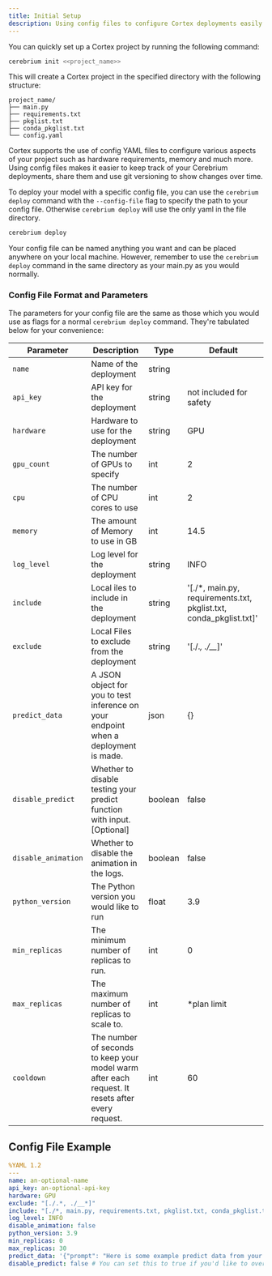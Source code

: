 ```yaml
---
title: Initial Setup
description: Using config files to configure Cortex deployments easily and quickly
---
```


You can quickly set up a Cortex project by running the following command:

```bash
cerebrium init <<project_name>>
```

This will create a Cortex project in the specified directory with the following structure:

```
project_name/
├── main.py
├── requirements.txt
├── pkglist.txt
├── conda_pkglist.txt
└── config.yaml
```

Cortex supports the use of config YAML files to configure various aspects of your project such as hardware requirements, memory and much more.
Using config files makes it easier to keep track of your Cerebrium deployments, share them and use git versioning to show changes over time.

To deploy your model with a specific config file, you can use the `cerebrium deploy` command with the `--config-file` flag to specify the path to your config file. Otherwise `cerebrium deploy` will use the only yaml in the file directory.

```bash
cerebrium deploy
```

Your config file can be named anything you want and can be placed anywhere on your local machine. However, remember to use the `cerebrium deploy` command in the same directory as your main.py as you would normally.

### Config File Format and Parameters

The parameters for your config file are the same as those which you would use as flags for a normal `cerebrium deploy` command. They're tabulated below for your convenience:


| Parameter           | Description                                                                                      | Type    | Default                                                            |
| ------------------- | ------------------------------------------------------------------------------------------------ | ------- | ------------------------------------------------------------------ |
| `name`              | Name of the deployment                                                                           | string  |                                                                    |
| `api_key`           | API key for the deployment                                                                       | string  | not included for safety                                            |
| `hardware`          | Hardware to use for the deployment                                                               | string  | GPU                                                                |
| `gpu_count`         | The number of GPUs to specify                                                                    | int     | 2                                                                  |
| `cpu`               | The number of CPU cores to use                                                                   | int     | 2                                                                  |
| `memory`            | The amount of Memory to use in GB                                                                | int     | 14.5                                                               |
| `log_level`         | Log level for the deployment                                                                     | string  | INFO                                                               |
| `include`           | Local iles to include in the deployment                                                          | string  | '[./*, main.py, requirements.txt, pkglist.txt, conda_pkglist.txt]' |
| `exclude`           | Local Files to exclude from the deployment                                                       | string  | '[./.*, ./__*]'                                                    |
| `predict_data`      | A JSON object for you to test inference on your endpoint when a deployment is made.              | json    | {}                                                                 |
| `disable_predict`   | Whether to disable testing your predict function with input. [Optional]                          | boolean | false                                                              |
| `disable_animation` | Whether to disable the animation in the logs.                                                    | boolean | false                                                              |
| `python_version`    | The Python version you would like to run                                                         | float   | 3.9                                                                |
| `min_replicas`      | The minimum number of replicas to run.                                                           | int     | 0                                                                  |
| `max_replicas`      | The maximum number of replicas to scale to.                                                      | int     | \*plan limit                                                       |
| `cooldown`          | The number of seconds to keep your model warm after each request. It resets after every request. | int     | 60                                                                 |

## Config File Example

```yaml
%YAML 1.2
---
name: an-optional-name
api_key: an-optional-api-key
hardware: GPU
exclude: "[./.*, ./__*]"
include: "[./*, main.py, requirements.txt, pkglist.txt, conda_pkglist.txt]"
log_level: INFO
disable_animation: false
python_version: 3.9
min_replicas: 0
max_replicas: 30
predict_data: '{"prompt": "Here is some example predict data from your config.yaml which will be used to test your predict function on build."}'
disable_predict: false # You can set this to true if you'd like to override the predict-on-build functionality.
```

